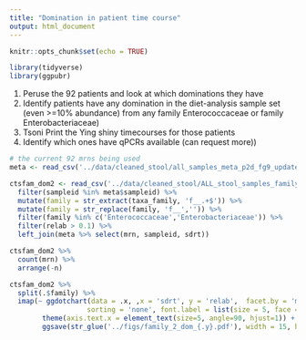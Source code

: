 ```yaml
---
title: "Domination in patient time course"
output: html_document
---
```


```r
knitr::opts_chunk$set(echo = TRUE)
```

```r
library(tidyverse)
library(ggpubr)
```

1.	Peruse the 92 patients and look at which dominations they have
2.	Identify patients have any domination in the diet-analysis sample set (even >=10% abundance) from any family Enterococcaceae or family Enterobacteriaceae)
3.	Tsoni Print the Ying shiny timecourses for those patients
4.	Identify which ones have qPCRs available (can request more))

```r
# the current 92 mrns being used
meta <- read_csv('../data/cleaned_stool/all_samples_meta_p2d_fg9_updated.csv') 
```


```r
ctsfam_dom2 <- read_csv('../data/cleaned_stool/ALL_stool_samples_family_counts.csv') %>% 
  filter(sampleid %in% meta$sampleid) %>% 
  mutate(family = str_extract(taxa_family, 'f__.+$')) %>% 
  mutate(family = str_replace(family, 'f__','')) %>% 
  filter(family %in% c('Enterococcaceae','Enterobacteriaceae')) %>% 
  filter(relab > 0.1) %>% 
  left_join(meta %>% select(mrn, sampleid, sdrt))

ctsfam_dom2 %>% 
  count(mrn) %>% 
  arrange(-n)

ctsfam_dom2 %>% 
  split(.$family) %>% 
  imap(~ ggdotchart(data = .x, ,x = 'sdrt', y = 'relab',  facet.by = 'mrn',  add = "segments",
                   sorting = 'none', font.label = list(size = 5, face = "plain")) +
        theme(axis.text.x = element_text(size=5, angle=90, hjust=1)) +
        ggsave(str_glue('../figs/family_2_dom_{.y}.pdf'), width = 15, height = 7))
```

